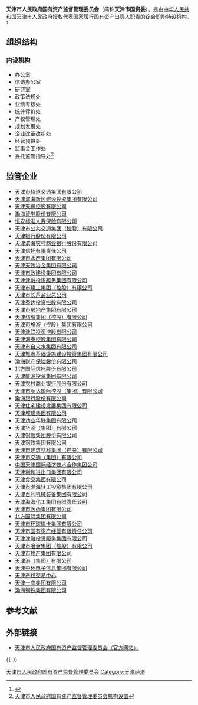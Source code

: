{{Infobox PRCG
|机构名称=天津市人民政府<br>国有资产监督管理委员会
|标志1=Red star.svg
|标志1说明=[[s:国务院关于国家行政机关和企业事业单位社会团体印章管理的规定|1999年规定]]：[[印章|印章]][[直径|直径]]?厘米，中央刊[[五角星|五角星]]，由[[天津市人民政府|天津市人民政府]]制发。
|职位1=主任
|人员1=[[张勇_(1965年)|张　勇]]
|职位2=副主任
|人员2=张　蕾{{wrap}}刘　智{{wrap}}郭　磊{{wrap}}杨传胜
|人数2=4
|业务上级=[[国务院国有资产监督管理委员会|国务院国有资产监督管理委员会]]
|组织上级=[[天津市人民政府|天津市人民政府]]
|机构类型=[[天津市人民政府直属特设机构|天津市人民政府直属特设机构]]
|行政级别=正地厅级
|地址1=[[天津市|天津市]][[和平区_(天津市)|和平区]][[泰安道|泰安道]]8号
|官网=[http://sasac.tj.gov.cn/ sasac.tj.gov.cn]
}}

'''天津市人民政府国有资产监督管理委员会'''（简称'''天津市国资委'''），是由[[中华人民共和国|中华人民共和国]][[天津市人民政府|天津市人民政府]]授权代表国家履行国有资产出资人职责的综合职能[[天津市人民政府特设机构|特设机构]]。<ref>{{Cite web |url=http://www.tjsa.gov.cn/gzjianjie_disp.asp?lm=&id=79835 |title=天津市人民政府国有资产监督管理委员会主要职能 |access-date=2010-02-07 |archive-date=2011-12-05 |archive-url=https://web.archive.org/web/20111205021454/http://www.tjsa.gov.cn/gzjianjie_disp.asp?lm=&id=79835 |dead-url=yes }}</ref>

==组织结构==
===内设机构===
*办公室 
*信访办公室
*研究室
*政策法规处
*业绩考核处
*统计评价处
*产权管理处
*规划发展处
*企业改革改组处
*经营预算处
*监事会工作处
*委托监管指导处<ref>[http://www.tjsa.gov.cn/gzjianjie_disp.asp?lm=&id=79833 天津市人民政府国有资产监督管理委员会机构设置]{{dead link|date=2017年12月 |bot=InternetArchiveBot |fix-attempted=yes }}</ref>
==监管企业==
*[[天津市轨道交通集团有限公司|天津市轨道交通集团有限公司]]
*[[天津滨海新区建设投资集团有限公司|天津滨海新区建设投资集团有限公司]]
*[[天津天保控股有限公司|天津天保控股有限公司]]
*[[渤海证券股份有限公司|渤海证券股份有限公司]]
*[[恒安标准人寿保险有限公司|恒安标准人寿保险有限公司]]
*[[天津市公共交通集团（控股）有限公司|天津市公共交通集团（控股）有限公司]]
*[[天津银行股份有限公司|天津银行股份有限公司]]
*[[天津滨海农村商业银行股份有限公司|天津滨海农村商业银行股份有限公司]]
*[[天津信托有限责任公司|天津信托有限责任公司]]
*[[天津市水产集团有限公司|天津市水产集团有限公司]] 
*[[天津天铁冶金集团有限公司|天津天铁冶金集团有限公司]]
*[[天津市政建设集团有限公司|天津市政建设集团有限公司]]
*[[天津津融投资服务集团有限公司|天津津融投资服务集团有限公司]]
*[[天津市建工集团（控股）有限公司|天津市建工集团（控股）有限公司]]
*[[天津市长芦盐业总公司|天津市长芦盐业总公司]]
*[[天津泰达投资控股有限公司|天津泰达投资控股有限公司]]
*[[天津市房地产集团有限公司|天津市房地产集团有限公司]]
*[[天津纺织集团（控股）有限公司|天津纺织集团（控股）有限公司]]
*[[天津市旅游（控股）集团有限公司|天津市旅游（控股）集团有限公司]]
*[[天津津联投资控股有限公司|天津津联投资控股有限公司]]
*[[天津海泰控股集团有限公司|天津海泰控股集团有限公司]]
*[[天津市自来水集团有限公司|天津市自来水集团有限公司]]
*[[天津城市基础设施建设投资集团有限公司|天津城市基础设施建设投资集团有限公司]]
*[[渤海财产保险股份有限公司|渤海财产保险股份有限公司]]
*[[北方国际信托股份有限公司|北方国际信托股份有限公司]]
*[[天津能源投资集团有限公司|天津能源投资集团有限公司]]
*[[天津农村商业银行|天津农村商业银行股份有限公司]]
*[[天津市泰达国际控股（集团）有限公司|天津市泰达国际控股（集团）有限公司]]
*[[渤海银行股份有限公司|渤海银行股份有限公司]]
*[[天津住宅建设发展集团有限公司|天津住宅建设发展集团有限公司]]
*[[天津城建集团有限公司|天津城建集团有限公司]]
*[[天津劝业华联集团有限公司|天津劝业华联集团有限公司]]
*[[天津华泽（集团）有限公司|天津华泽（集团）有限公司]]
*[[天津钢管集团股份有限公司|天津钢管集团股份有限公司]]
*[[天津钢铁集团有限公司|天津钢铁集团有限公司]]
*[[天津市建筑材料集团（控股）有限公司|天津市建筑材料集团（控股）有限公司]]
*[[天津市交通（集团）有限公司|天津市交通（集团）有限公司]]
*[[中国天津国际经济技术合作集团公司|中国天津国际经济技术合作集团公司]]
*[[天津利和进出口集团有限公司|天津利和进出口集团有限公司]]
*[[天津食品集团有限公司|天津食品集团有限公司]]
*[[天津市渤海轻工投资集团有限公司|天津市渤海轻工投资集团有限公司]]
*[[天津百利机械装备集团有限公司|天津百利机械装备集团有限公司]]
*[[天津渤海化工集团有限责任公司|天津渤海化工集团有限责任公司]]
*[[天津市医药集团有限公司|天津市医药集团有限公司]]
*[[北方国际集团有限公司|北方国际集团有限公司]]
*[[天津市环球磁卡集团有限公司|天津市环球磁卡集团有限公司]]
*[[天津市国有资产经营有限责任公司|天津市国有资产经营有限责任公司]]
*[[天津津融投资服务集团有限公司|天津津融投资服务集团有限公司]]
*[[天津市冶金集团（控股）有限公司|天津市冶金集团（控股）有限公司]]
*[[天津市物产集团有限公司|天津市物产集团有限公司]]
*[[天津港|天津港（集团）有限公司]]
*[[天津中环电子信息集团有限公司|天津中环电子信息集团有限公司]]
*[[天津产权交易中心|天津产权交易中心]]
*[[天津一商集团有限公司|天津一商集团有限公司]]
*[[渤海钢铁集团有限公司|渤海钢铁集团有限公司]]
 
==参考文献==
{{Reflist}}

==外部链接==
*[https://web.archive.org/web/20110427025924/http://www.tjsa.gov.cn/ 天津市人民政府国有资产监督管理委员会（官方网站）]

{{-}}
{{天津市人民政府}}
{{天津市市管国有企业}}
{{中华人民共和国各省级行政区|人民政府国有资产监督管理委员会|仅内地=yes}}
[[Category:天津市人民政府国有资产监督管理委员会|]]
[[Category:天津经济|Category:天津经济]]